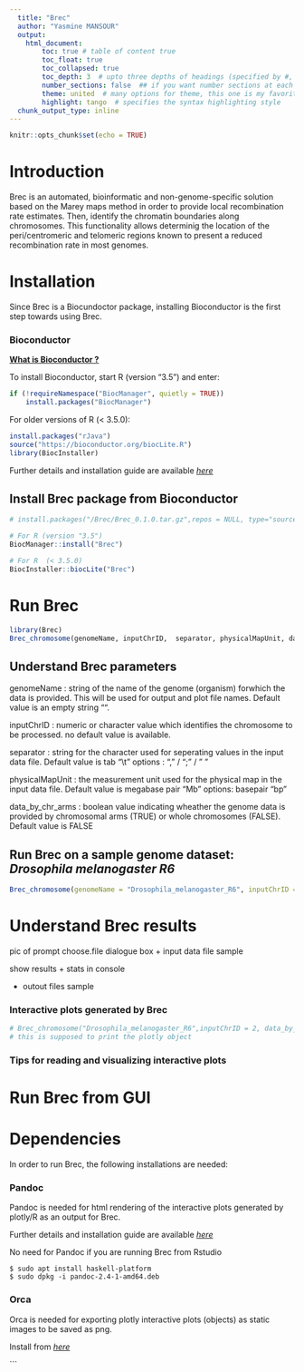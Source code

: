 ```yaml
---
  title: "Brec"
  author: "Yasmine MANSOUR"
  output: 
    html_document: 
        toc: true # table of content true
        toc_float: true
        toc_collapsed: true
        toc_depth: 3  # upto three depths of headings (specified by #, ## and ###)
        number_sections: false  ## if you want number sections at each table header
        theme: united  # many options for theme, this one is my favorite.
        highlight: tango  # specifies the syntax highlighting style
  chunk_output_type: inline
---
```


```r
knitr::opts_chunk$set(echo = TRUE)
```

# Introduction

Brec is an automated, bioinformatic and non-genome-specific solution based on the Marey maps method in order to provide local recombination rate estimates. Then, identify the chromatin boundaries along chromosomes. This functionality allows determinig the location of the peri/centromeric and telomeric regions known to present a reduced recombination rate in most genomes.

# Installation

Since Brec is a Biocundoctor package, installing Bioconductor is the first step towards using Brec. 

### Bioconductor

<b> [What is Bioconductor ?](https://bioconductor.org/)</b>

To install Bioconductor, start R (version "3.5") and enter:

```r
if (!requireNamespace("BiocManager", quietly = TRUE))
    install.packages("BiocManager")

```

For older versions of R (< 3.5.0):

```r
install.packages("rJava")
source("https://bioconductor.org/biocLite.R")
library(BiocInstaller)


```

Further details and installation guide are available <em> [here](https://bioconductor.org/install/)</em>

## Install Brec package from Bioconductor 

```r
# install.packages("/Brec/Brec_0.1.0.tar.gz",repos = NULL, type="source")

# For R (version "3.5") 
BiocManager::install("Brec")

# For R  (< 3.5.0)
BiocInstaller::biocLite("Brec")

```

# Run Brec


```r
library(Brec)
Brec_chromosome(genomeName, inputChrID,  separator, physicalMapUnit, data_by_chr_arms)

```

## Understand Brec parameters 

genomeName : string of the name of the genome (organism) forwhich the data is provided. This will be used for output and plot file names.
	Default value is an empty string "".

inputChrID : numeric or character value which identifies the chromosome to be processed.
   no default value is available.    

separator : string for the character used for seperating values in the input data file.
	Default value is tab "\\t"
	options : "," / ";" / " " 

physicalMapUnit : the measurement unit used for the physical map in the input data file.
	Default value is megabase pair "Mb"
	options: basepair "bp"

data_by_chr_arms : boolean value indicating wheather the genome data is provided by chromosomal arms (TRUE) or whole chromosomes (FALSE).
	Default value is FALSE

## Run Brec on a sample genome dataset: <em> Drosophila melanogaster R6 </em> 

```r
Brec_chromosome(genomeName = "Drosophila_melanogaster_R6", inputChrID = 2, dataByChrArms = TRUE)
```

# Understand Brec results 

pic of prompt choose.file dialogue box + input data file sample

show results + stats in console

+ outout files sample 

### Interactive plots generated by Brec

```r
# Brec_chromosome("Drosophila_melanogaster_R6",inputChrID = 2, data_by_chr_arms = TRUE)
# this is supposed to print the plotly object 
```

### Tips for reading and visualizing interactive plots 

# Run Brec from GUI

# Dependencies 

In order to run Brec, the following installations are needed:

### Pandoc

Pandoc is needed for html rendering of the interactive plots generated by plotly/R as an output for Brec.

Further details and installation guide are available <em> [here](https://pandoc.org/installing.html)</em>

No need for Pandoc if you are running Brec from Rstudio 

```
$ sudo apt install haskell-platform
$ sudo dpkg -i pandoc-2.4-1-amd64.deb
```

### Orca

Orca is needed for exporting plotly interactive plots (objects) as static images to be saved as png.

Install from <em> [here](https://github.com/plotly/orca#installation)</em>

```



